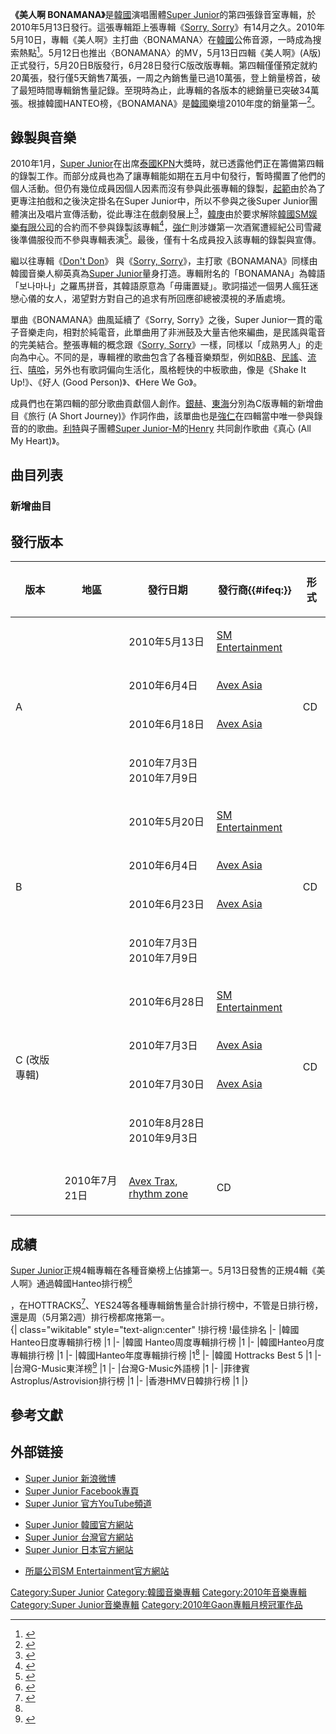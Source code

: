 {{Infobox Album
| Name =BONAMANA
| Original_name = BONAMANA 미인아
| Type = 專輯
| Longtype =
| Artist = [[Super_Junior|Super Junior]]
| Cover    = The 4th Album BONAMANA (A Ver.).jpg
| Caption  =《美人啊 BONAMANA》專輯封面（4輯A版）
| Released = 2010年5月13日
| Recorded = 2010年
| Genre = 流行、R&B、舞曲
| Length =
| Label =[[SM_Entertainment|SM Entertainment]]
| Producer = [[李秀滿|李秀滿]]<small>([[执行制作人|执行制作人]])</small>
| Chart position =
| Last album = 《[[Sorry,_Sorry|Sorry, Sorry]]》<br />（2009）
| This album = '''《美人啊 BONAMANA》'''<br />（2010）
| Next album =《[[Mr.Simple|Mr.Simple]]》<br />(2011)
| Misc          = {{Extra album cover
| Upper caption = 改版專輯
| Type          = studio
| Cover         = The 4th Album BONAMANA (C Ver.).jpg
| Lower caption = 《美人啊 BONAMANA》改版專輯封面（4輯C版）
| Misc          = }}
{{Singles
| promo         =yes
| Name          =《美人啊 BONAMANA》
| Type          = studio
| single 1      = BONAMANA
| single 1 date = 2010年5月10日
| single 2      = No Other
| single 2 date = 2010年6月25日
}}
{{External music video|Type=album|{{YouTube|tSOSxwEWFA4|BONAMANA}} <br/>{{YouTube|SnMoDDbEccE|No Other}} }}
}}

'''《美人啊 BONAMANA》'''是[[韓國|韓國]]演唱團體[[Super_Junior|Super Junior]]的第四張錄音室專輯，於2010年5月13日發行。這張專輯距上張專輯《[[Sorry,_Sorry|Sorry, Sorry]]》有14月之久。2010年5月10日，專輯《美人啊》主打曲〈BONAMANA〉在[[韓國|韓國]]公佈音源，一時成為搜索熱點<ref name="search">{{cite news| author=| title=SJ美人啊最夯歌曲| date=2010-07-26| work=自由時報| pages=1| url=http://www.libertytimes.com.tw/2010/new/jul/26/today-show12.htm| accessdate=2010-09-11| language=zh| archive-date=2013-04-23| archive-url=https://web.archive.org/web/20130423154714/http://www.libertytimes.com.tw/2010/new/jul/26/today-show12.htm| dead-url=no}}</ref>。5月12日也推出〈BONAMANA〉的MV，5月13日四輯《美人啊》(A版)正式發行，5月20日B版發行，6月28日發行C版改版專輯。第四輯僅僅預定就約20萬張，發行僅5天銷售7萬張，一周之內銷售量已過10萬張，登上銷量榜首，破了最短時間專輯銷售量記錄。至現時為止，此專輯的各版本的總銷量已突破34萬張。根據韓國HANTEO榜，《BONAMANA》是[[韓國|韓國]]樂壇2010年度的銷量第一<ref name="#1">{{cite news | author= | title=韓國HANTEO榜2010年度唱片銷量 | 3= | url=http://www.hanteo.com/rank/nHanteo_award2k.asp?genre=9&pre2010=on | language=ko | accessdate=2013-02-02 | archive-date=2017-06-27 | archive-url=https://web.archive.org/web/20170627110742/http://www.hanteo.com/rank/nHanteo_award2k.asp?genre=9&pre2010=on | dead-url=no }}</ref>。

==錄製與音樂==
2010年1月，[[Super_Junior|Super Junior]]在出席[[泰國|泰國]]KPN大獎時，就已透露他們正在籌備第四輯的錄製工作。而部分成員也為了讓專輯能如期在五月中旬發行，暫時擱置了他們的個人活動。但仍有幾位成員因個人因素而沒有參與此張專輯的錄製，[[起範|起範]]由於為了更專注拍戲和之後決定掛名在Super Junior中，所以不參與之後Super Junior團體演出及唱片宣傳活動，從此專注在戲劇發展上<ref>{{cite news|title=SM公司公开金起范缺席Super Junior活动的原因|url=http://ent.sina.com.cn/x/2009-04-02/09422451677.shtml|publisher=新浪娱乐|date=2009年4月2日|accessdate=2017年1月1日|archive-url=https://web.archive.org/web/20140729151908/http://ent.sina.com.cn/x/2009-04-02/09422451677.shtml|archive-date=2014年7月29日|dead-url=yes}}</ref>，[[韓庚|韓庚]]由於要求解除[[韓國SM娱樂有限公司|韓國SM娱樂有限公司]]的合約而不參與錄製該專輯<ref>{{cite news|title=韩庚欲解约退出SJ回国发展 面临数十亿韩元赔偿|url=http://ent.sina.com.cn/s/j/2009-12-22/01202818204.shtml|publisher=新浪娱乐|date=2009年12月22日|accessdate=2017年1月1日|archive-date=2020年4月12日|archive-url=https://web.archive.org/web/20200412210340/http://ent.sina.com.cn/s/j/2009-12-22/01202818204.shtml|dead-url=no}}</ref>，[[強仁|強仁]]則涉嫌第一次酒駕遭經紀公司雪藏後準備服役而不參與專輯表演<ref>{{cite news|title=强仁入伍泪洒军营 悔恨入伍还是逃避错误惹众议|url=http://ent.qq.com/a/20100706/000384.htm|publisher=腾讯娱乐|date=2010年7月6日|accessdate=2017年1月1日|archive-date=2020年4月12日|archive-url=https://web.archive.org/web/20200412210441/https://ent.qq.com/a/20100706/000384.htm|dead-url=no}}</ref>。最後，僅有十名成員投入該專輯的錄製與宣傳。

繼以往專輯《[[Don't_Don|Don't Don]]》 與《[[Sorry,_Sorry|Sorry, Sorry]]》，主打歌《BONAMANA》同樣由韓國音樂人柳英真為[[Super_Junior|Super Junior]]量身打造。專輯附名的「BONAMANA」為韓語「보나마나」之羅馬拼音，其韓語原意為「毋庸置疑」。歌詞描述一個男人瘋狂迷戀心儀的女人，渴望對方對自己的追求有所回應卻總被漠視的矛盾處境。

單曲《BONAMANA》曲風延續了《Sorry, Sorry》之後，Super Junior一貫的電子音樂走向，相對於純電音，此單曲用了非洲鼓及大量吉他來編曲，是民謠與電音的完美結合。整張專輯的概念跟《[[Sorry,_Sorry|Sorry, Sorry]]》一樣，同樣以「成熟男人」的走向為中心。不同的是，專輯裡的歌曲包含了各種音樂類型，例如[[R&B|R&B]]、[[民謠|民謠]]、[[流行|流行]]、[[嘻哈|嘻哈]]，另外也有歌詞偏向生活化，風格輕快的中板歌曲，像是《Shake It Up!》、《好人 (Good Person)》、《Here We Go》。

成員們也在第四輯的部分歌曲貢獻個人創作。[[銀赫|銀赫]]、[[東海|東海]]分別為C版專輯的新增曲目《旅行 (A Short Journey)》作詞作曲，該單曲也是[[強仁|強仁]]在四輯當中唯一參與錄音的的歌曲。[[利特|利特]]與子團體[[Super_Junior-M|Super Junior-M]]的[[劉憲華|Henry]] 共同創作歌曲《真心 (All My Heart)》。

==曲目列表==
{{tracklist
| collapsed      =
| headline       =
| extra_column   = 歌曲譯名
| total length   =
| lyrics_credits = yes
| music_credits  = yes
| title1         =미인아 (BONAMANA)
| note1          =
| lyrics1        = [[俞永鎮|俞永鎮]]
| music1         = [[俞永鎮|俞永鎮]]
| extra1         = 美人啊
| length1        = 3:58
| title2         =나쁜 여자 (Boom Boom)
| note2          =
| lyrics2        = Kenzie
| music2         = Hayden Bell, Wayne Beckford, Ray Lavender
| extra2         = 壞女人
| length2        = 3:15
| title3         = 응결 (Coagulation)
| note3          = [[Super_Junior-K.R.Y.|Super Junior-K.R.Y.]]
| lyrics3        = Park Chang-hyun
| music3         = Park Chang-hyun
| extra3         = 凝結
| length3        = 4:20
| title4         =나란 사람 (Your Eyes)
| note4          = [[藝聲|藝聲]]、[[圭賢|圭賢]]
| lyrics4        = Kim Jung Bae
| music4         = Kenzie
| extra4         = 我這個人
| length4        = 3:41
| title5         = My Only Girl
| note5          =
| lyrics5        = Hong Ji Yoo
| music5         = Brandon Fraley, Joshua Welton
| extra5         =
| length5        = 3:09
| title6         =사랑이 이렇게 (My All Is In You)
| note6          =
| lyrics6        = Kwon Yun Jung
| music6         = Squeak Jackson, Stephen Beckham
| extra6         = 愛情就這樣
| length6        = 3:36
| title7         = Shake It Up!
| note7          =
| lyrics7        = Kim Young Hoo
| music7         = Ryan Jhun, Antwann Frost, Ronald Frost, Micheal Muncie, C-2
| extra7         =
| length7        = 3:02
| title8         =잠들고 싶어 (In My Dream)
| note8          = [[Super_Junior-K.R.Y.|Super Junior-K.R.Y.]]、[[晟敏|晟敏]]、[[東海|東海]]
| lyrics8        = Kwon Yun Jung
| music8         = Kim Ji Hu
| extra8         = 想要入睡
| length8        = 5:02
| title9         =봄날 (One Fine Spring Day)
| note9          = [[厲旭|厲旭]]solo
| lyrics9        = Kwon Yun Jung
| music9         = Magnus Andersson
| extra9         = 春日
| length9        = 3:56
|title10         =좋은 사람 (Good Person)
| note10         =
| lyrics10       = Yoo Hui Yeol
| music10        = Yoo Hui Yeol
| extra10        = 好人
| length10       = 4:04
| title11        = Here We Go
| note11         =
| lyrics11       = Kim I Na
| music11        = Carl Utbult, Tebey Ottoh, Fredrik Hult
| extra11        =
| length11       = 3:50
}}
===新增曲目===
{{tracklist
| collapsed      =
| headline       =
| extra_column   = 歌曲譯名
| total length   =
| lyrics_credits = yes
| music_credits  = yes
| title2         =너 같은 사람 또 없어 (No Other)
| note2          =
| lyrics2        = Kenzie
| music2         = C-2, Ryan Jhun, Reefa
| extra2         = 沒人能夠再像你
| length2        = 4:16
| title3         = Shake It Up! (Remix)
| note3          =
| lyrics3        = Kim Young Hoo
| music3         = Ryan Jhun, Antwann Frost, Ronald Frost, Micheal Muncie, C-2,Chance, Ichiro
| extra3         =
| length3        = 3:04
| title4         =진심 (All My Heart)
| note4          =
| lyrics4        = 홍지유
| music4         = [[劉憲華|Henry]], [[利特|利特]]
| extra4         = 真心
| length4        = 3:41
| title5         =여행 (A Short Journey)
| note5          = feat [[強仁|強仁]]
| lyrics5        = [[銀赫|銀赫]]
| music5         = [[東海|東海]]
| extra5         = 旅行
| length5        = 3:44
}}

==發行版本==
{| class="wikitable" style="text-align:center"
! 版本
! 地區
! 發行日期
! 發行商{{#ifeq:}}
! 形式
|-
|rowspan="4"|A
|{{KOR}}
|2010年5月13日 
|[[SM_Entertainment|SM Entertainment]]
|rowspan="4"|CD
|-
|{{HKG}}
|2010年6月4日
|[[Avex_Trax|Avex Asia]]
|-
|{{TWN}}
|2010年6月18日
|[[Avex_Trax|Avex Asia]]
|-
|{{PHI}}
|2010年7月3日<br> 2010年7月9日
|{{link-en|Universal Records (菲律宾)|Universal Records (Philippines)|Universal Records}}
|-
|rowspan="4"|B
|{{KOR}}
|2010年5月20日 
|[[SM_Entertainment|SM Entertainment]]
|rowspan="4"|CD
|-
|{{HKG}}
|2010年6月4日
|[[Avex_Trax|Avex Asia]]
|-
|{{TWN}}
|2010年6月23日
|[[Avex_Trax|Avex Asia]]
|-
|{{PHI}}
|2010年7月3日<br/>2010年7月9日
|{{link-en|Universal Records (菲律宾)|Universal Records (Philippines)|Universal Records}}
|-
|rowspan="4"|C (改版專輯)
|{{KOR}}
|2010年6月28日
|[[SM_Entertainment|SM Entertainment]]
|rowspan="4"|CD
|-
|{{HKG}}
|2010年7月3日
|[[Avex_Trax|Avex Asia]]
|-
|{{TWN}}
|2010年7月30日
|[[Avex_Trax|Avex Asia]]
|-
|{{PHI}}
|2010年8月28日<br/>2010年9月3日
|{{link-en|Universal Records (菲律宾)|Universal Records (Philippines)|Universal Records}}
|-
|-
|{{JPN}}
|2010年7月21日
|[[Avex_Trax|Avex Trax]], [[rhythm_zone|rhythm zone]]
|CD
|}

==成績==
[[Super_Junior|Super Junior]]正規4輯專輯在各種音樂榜上佔據第一。5月13日發售的正規4輯《美人啊》通過韓國Hanteo排行榜<ref name="Hanteo Chart">{{cite news| author=| title=韓國Hanteo排行榜| date=| work=| pages=2| url=http://www.hanteo.com/| accessdate=2010-09-11| language=ko| archive-date=2017-08-09| archive-url=https://web.archive.org/web/20170809154259/http://www.hanteo.com/| dead-url=no}}</ref>

，在HOTTRACKS<ref name="Hottracks">{{cite news| author=| title=韓國HOTTRACKS銷售榜| date=| work=| pages=3| url=http://info.hottracks.co.kr/front/com.app.chart.Chart.Action?comm=frt.list.part02.timelist&npp=20&cp=1&gp=1&keys=musiccd|;jumcd|01;CATE01CD|01;| accessdate=2010-09-11| language=ko| archive-date=2010-06-12| archive-url=https://web.archive.org/web/20100612185335/http://info.hottracks.co.kr/front/com.app.chart.Chart.Action?comm=frt.list.part02.timelist&npp=20&cp=1&gp=1&keys=musiccd%7C;jumcd%7C01;CATE01CD%7C01;| dead-url=yes}}</ref>、YES24等各種專輯銷售量合計排行榜中，不管是日排行榜，還是周（5月第2週）排行榜都席捲第一。<br/>
{| class="wikitable" style="text-align:center"
!排行榜
!最佳排名
|-
|韓國Hanteo日度專輯排行榜
|1
|-
|韓國 Hanteo周度專輯排行榜
|1
|-
|韓國Hanteo月度專輯排行榜
|1
|-
|韓國Hanteo年度專輯排行榜
|1<ref name="#1"/>
|-
|韓國 Hottracks Best 5
|1
|-
|台灣G-Music東洋榜<ref name="Taiwan G-Music Chart">{{cite news| author=| title=台灣G-Music風雲榜| date=| work=| pages=4| url=http://www.g-music.com.tw/| accessdate=2010-09-11| language=zh| archive-date=2012-12-22| archive-url=https://web.archive.org/web/20121222212451/http://www.g-music.com.tw/| dead-url=no}}</ref>
|1
|-
|台灣G-Music外語榜
|1
|-
|菲律賓 Astroplus/Astrovision排行榜
|1
|-
|香港HMV日韓排行榜
|1
|}

==參考文獻==
{{reflist}}

==外部链接==
* [http://weibo.com/superjunior Super Junior 新浪微博] {{Wayback|url=http://weibo.com/superjunior |date=20130202070414 }} {{zh icon}}
* [http://www.facebook.com/superjunior?sk=wall Super Junior Facebook專頁] {{Wayback|url=http://www.facebook.com/superjunior?sk=wall |date=20190215230020 }}{{en icon}}
* [http://www.youtube.com/superjunior/ Super Junior 官方YouTube頻道] {{Wayback|url=http://www.youtube.com/superjunior/ |date=20130402034707 }}{{en icon}}

* [http://superjunior.smtown.com/ Super Junior 韓國官方網站] {{Wayback|url=http://superjunior.smtown.com/ |date=20171108214141 }} {{ko icon}}
* [http://www.avex.com.tw/superjunior/ Super Junior 台灣官方網站] {{Wayback|url=http://www.avex.com.tw/superjunior/ |date=20090318102958 }} {{zh-tw icon}}
* [http://superjunior-jp.net/ Super Junior 日本官方網站] {{Wayback|url=http://superjunior-jp.net/ |date=20131205102022 }} {{ja icon}}

* [http://www.smtown.com/ 所屬公司SM Entertainment官方網站] {{Wayback|url=http://www.smtown.com/ |date=19990125103330 }} {{ko icon}}

{{Super Junior}}
{{Gaon專輯月榜冠軍 (2010年代前期)|2010年5月－6月}}
[[Category:Super_Junior|Category:Super Junior]]
[[Category:韓國音樂專輯|Category:韓國音樂專輯]]
[[Category:2010年音樂專輯|Category:2010年音樂專輯]]
[[Category:Super_Junior音樂專輯|Category:Super Junior音樂專輯]]
[[Category:2010年Gaon專輯月榜冠軍作品|Category:2010年Gaon專輯月榜冠軍作品]]